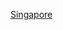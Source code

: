 {{Year in country category|2|0|1|0|新加坡|亞洲||}}
[[Category:2010年東南亞|Singapore]]

{{Commonscat|2010 in Singapore}}